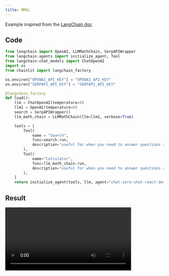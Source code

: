 ```yaml
---
title: MRKL
---
```


Example inspired from the [LangChain doc](https://python.langchain.com/en/latest/modules/agents/agents/examples/mrkl_chat.html)

## Code
```python
from langchain import OpenAI, LLMMathChain, SerpAPIWrapper
from langchain.agents import initialize_agent, Tool
from langchain.chat_models import ChatOpenAI
import os
from chainlit import langchain_factory

os.environ["OPENAI_API_KEY"] = "OPENAI_API_KEY"
os.environ["SERPAPI_API_KEY"] = "SERPAPI_API_KEY"

@langchain_factory
def load():
    llm = ChatOpenAI(temperature=0)
    llm1 = OpenAI(temperature=0)
    search = SerpAPIWrapper()
    llm_math_chain = LLMMathChain(llm=llm1, verbose=True)

    tools = [
        Tool(
            name = "Search",
            func=search.run,
            description="useful for when you need to answer questions about current events. You should ask targeted questions"
        ),
        Tool(
            name="Calculator",
            func=llm_math_chain.run,
            description="useful for when you need to answer questions about math"
        ),
    ]
    return initialize_agent(tools, llm, agent="chat-zero-shot-react-description", verbose=True)
```

## Result
<video controls height="200" src="https://chainlit-cloud.s3.eu-west-3.amazonaws.com/docs/langchain_streaming.mp4" />
